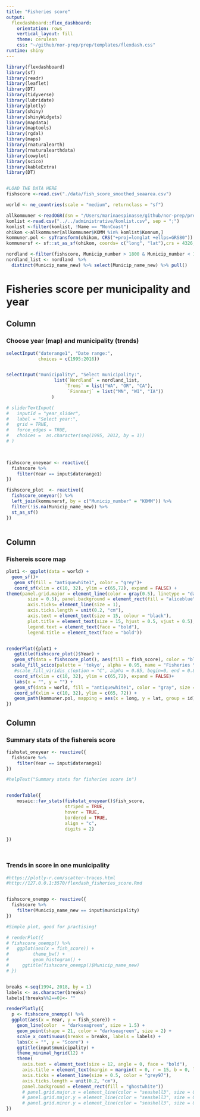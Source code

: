 ```yaml
---
title: "Fisheries score"
output: 
  flexdashboard::flex_dashboard:
    orientation: rows
    vertical_layout: fill
    theme: cerulean
    css: "~/github/nor-prep/prep/templates/flexdash.css"
runtime: shiny    
---
```


```r
library(flexdashboard)
library(sf)
library(readr)
library(leaflet)
library(DT)
library(tidyverse)
library(lubridate)
library(plotly)
library(shiny)
library(shinyWidgets)
library(mapdata)
library(maptools)
library(rgdal)
library(maps)
library(rnaturalearth)
library(rnaturalearthdata)
library(cowplot)
library(scico)
library(kableExtra)
library(DT)


#LOAD THE DATA HERE
fishscore <-read.csv("./data/fish_score_smoothed_seaarea.csv")

world <- ne_countries(scale = "medium", returnclass = "sf")

allkommuner <-readOGR(dsn = "/Users/marinaespinasse/github/nor-prep/prep/administrative/raw/shapefiles/NO_AdminOmrader")
komlist <-read.csv("../../administrative/komlist.csv", sep = ";")
komlist <-filter(komlist, !Name == "NonCoast")
ohikom <-allkommuner[allkommuner$KOMM %in% komlist$Komnum,] 
kommuner.pol <- spTransform(ohikom, CRS("+proj=longlat +ellps=GRS80"))
kommunersf <- sf::st_as_sf(ohikom, coords= c("long", "lat"),crs = 4326, agr="identity")

nordland <-filter(fishscore, Municip_number > 1800 & Municip_number < 1900)
nordland_list <- nordland  %>%
  distinct(Municip_name_new) %>% select(Municip_name_new) %>% pull()

```



Fisheries score per municipality and year
=======================================================================

Column {data-height=250 .sidebar }
-----------------------------------------------------------------------
### Choose year (map) and municipality (trends)
```r

selectInput("daterange1", "Date range:",
            choices = c(1995:2016))


selectInput("municipality", "Select municipality:",
                  list(`Nordland` = nordland_list,
                      `Troms` = list("WA", "OR", "CA"),
                       `Finnmarj` = list("MN", "WI", "IA"))
                 )

# sliderTextInput(
#   inputId = "year_slider", 
#   label = "Select year:", 
#   grid = TRUE, 
#   force_edges = TRUE,
#   choices =  as.character(seq(1995, 2012, by = 1))
# )
  


fishscore_oneyear <- reactive({
  fishscore %>%
    filter(Year == input$daterange1) 
})

fishscore_plot  <- reactive({
  fishscore_oneyear() %>% 
  left_join(kommunersf, by = c("Municip_number" = "KOMM")) %>% 
  filter(!is.na(Municip_name_new)) %>% 
  st_as_sf()
}) 
 

```


Column {data-hright=650 .bgred }
-----------------------------------------------------------------------
### Fishereis score map {.second-chart}
```r
plot1 <- ggplot(data = world) +
  geom_sf()+
   geom_sf(fill = "antiquewhite1", color = "grey")+
   coord_sf(xlim = c(10, 32), ylim = c(65,72), expand = FALSE) +
theme(panel.grid.major = element_line(color = gray(0.5), linetype = "dashed", 
        size = 0.5), panel.background = element_rect(fill = "aliceblue"),
        axis.ticks= element_line(size = 1),
        axis.ticks.length = unit(0.2, "cm"),
        axis.text = element_text(size = 15, colour = "black"),
        plot.title = element_text(size = 15, hjust = 0.5, vjust = 0.5),
        legend.text = element_text(face = "bold"),
        legend.title = element_text(face = "bold"))


renderPlot({plot1 +
   ggtitle(fishscore_plot()$Year) +
   geom_sf(data = fishscore_plot(), aes(fill = fish_score), color = "black", size = 0.3) + 
  scale_fill_scico(palette = 'tokyo', alpha = 0.95, name = "Fisheries \n score ") +
   #scale_fill_viridis_c(option = "C", alpha = 0.85, begin=0, end = 0.8, name= "Fisheries \n score ")+
   coord_sf(xlim = c(10, 32), ylim = c(65,72), expand = FALSE)+
   labs(x = "", y = "") +
   geom_sf(data = world, fill = "antiquewhite1", color = "gray", size = 0.2) +
   coord_sf(xlim = c(10, 32), ylim = c(65, 72)) +
   geom_path(kommuner.pol, mapping = aes(x = long, y = lat, group = id), color = 'dimgray',  size = 0.2)
}) 
```




Column {data-height=350 .bgred }
-----------------------------------------------------------------------

### Summary stats of the fishereis score {.second-chart}

```r
fishstat_oneyear <- reactive({
  fishscore %>%
    filter(Year == input$daterange1) 
})

#helpText("Summary stats for fisheries score in")


renderTable({
    mosaic::fav_stats(fishstat_oneyear()$fish_score,
                      striped = TRUE,
                      hover = TRUE,
                      bordered = TRUE,
                      align = "c",
                      digits = 2) 

})




```



### Trends in score in one municipality {.third-chart}
```r
#https://plotly-r.com/scatter-traces.html
#http://127.0.0.1:3570/flexdash_fisheries_score.Rmd


fishscore_onempp <- reactive({
  fishscore %>%
    filter(Municip_name_new == input$municipality) 
})

#Simple plot, good for practising!

# renderPlot({
# fishscore_onempp() %>%
#   ggplot(aes(x = fish_score)) +
#         theme_bw() +
#         geom_histogram() +
#     ggtitle(fishscore_onempp()$Municip_name_new)
# })


breaks <-seq(1994, 2018, by = 1)
labels <- as.character(breaks)
labels[!breaks%%2==0]<- ""

renderPlotly({
  p <- fishscore_onempp() %>%
  ggplot(aes(x = Year, y = fish_score)) + 
    geom_line(color  = "darkseagreen", size = 1.5) +
    geom_point(shape = 21, color = "darkseagreen", size = 2) +
    scale_x_continuous(breaks = breaks, labels = labels) +
    labs(x = "", y = "Score") +
    ggtitle(input$municipality) +
    theme_minimal_hgrid(12) +
    theme(
      axis.text = element_text(size = 12, angle = 0, face = "bold"),
      axis.title = element_text(margin = margin(t = 0, r = 15, b = 0, l = 0), face = "bold", size = 12),
      axis.ticks = element_line(size = 0.5, color = "grey97"),
      axis.ticks.length = unit(0.2, "cm"),
      panel.background = element_rect(fill = "ghostwhite"))
      # panel.grid.major.x = element_line(color = "seashell3", size = 0.7),
      # panel.grid.major.y = element_line(color = "seashell3", size = 0.7),
      # panel.grid.minor.y = element_line(color = "seashell3", size = 0))
})

```







